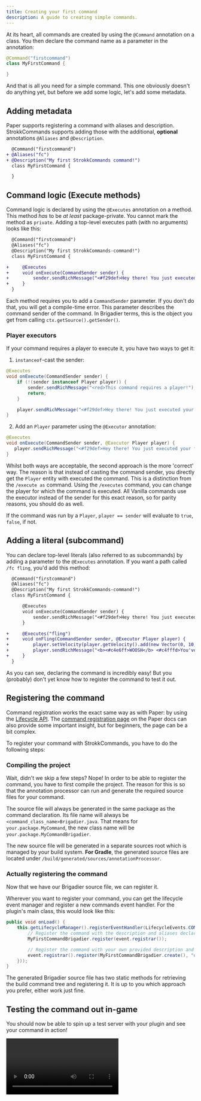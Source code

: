 ```yaml
---
title: Creating your first command
description: A guide to creating simple commands.
---
```






At its heart, all commands are created by using the `@Command` annotation on a class. You then declare the
command name as a parameter in the annotation:

```java
@Command("firstcommand")
class MyFirstCommand {

}
```

And that is all you need for a simple command. This one obviously doesn't do anything yet, but before we add some
logic, let's add some metadata.

## Adding metadata
Paper supports registering a command with aliases and description. StrokkCommands supports adding those with
the additional, **optional** annotations `@Aliases` and `@Description`.

```diff lang=java
  @Command("firstcommand")
+ @Aliases("fc")
+ @Description("My first StrokkCommands command!")
  class MyFirstCommand {

  }
```

## Command logic (Execute methods)
Command logic is declared by using the `@Executes` annotation on a method. This method *has* to be *at least*
package-private. You cannot mark the method as `private`. Adding a top-level executes path (with no arguments)
looks like this:
```diff lang=java
  @Command("firstcommand")
  @Aliases("fc")
  @Description("My first StrokkCommands-command!")
  class MyFirstCommand {

+     @Executes
+     void onExecute(CommandSender sender) {
+         sender.sendRichMessage("<#f29def>Hey there! You just executed your first command ^-^");
+     }
  }
```

Each method requires you to add a `CommandSender` parameter. If you don't do that, you will get a compile-time error.
This parameter describes the command sender of the command. In Brigadier terms, this is the object you get
from calling `ctx.getSource().getSender()`.

### Player executors
If your command requires a player to execute it, you have two ways to get it:
1. `instanceof`-cast the sender:

```java
@Executes
void onExecute(CommandSender sender) {
    if (!(sender instanceof Player player)) {
        sender.sendRichMessage("<red>This command requires a player!");
        return;
    }

    player.sendRichMessage("<#f29def>Hey there! You just executed your first command ^-^");
}
   ```
2. Add an `Player` parameter using the `@Executor` annotation:

```java
@Executes
void onExecute(CommandSender sender, @Executor Player player) {
   player.sendRichMessage("<#f29def>Hey there! You just executed your first command ^-^");
}
   ```

Whilst both ways are acceptable, the second approach is the more 'correct' way.
The reason is that instead of casting the command sender, you directly get the `Player` entity with executed the command.
This is a distinction from the `/execute as` command. Using the `/executes` command,
you can change the player for which the command is executed. All Vanilla commands use the executor
instead of the sender for this exact reason, so for parity reasons, you should do as well.

If the command was run by a `Player`, `player == sender` will evaluate to `true`, `false`, if not.

## Adding a literal (subcommand)
You can declare top-level literals (also referred to as subcommands) by adding a parameter to the `@Executes` annotation.
If you want a path called `/fc fling`, you'd add this method:

```diff lang=java
  @Command("firstcommand")
  @Aliases("fc")
  @Description("My first StrokkCommands-command!")
  class MyFirstCommand {

      @Executes
      void onExecute(CommandSender sender) {
          sender.sendRichMessage("<#f29def>Hey there! You just executed your first command ^-^");
      }

+     @Executes("fling")
+     void onFling(CommandSender sender, @Executor Player player) {
+         player.setVelocity(player.getVelocity().add(new Vector(0, 10, 0)));
+         player.sendRichMessage("<b><#c4e6ff>WOOSH</b> <#c4fffd>You've been flung!");
+     }
  }
```

As you can see, declaring the command is incredibly easy! But you (probably) don't yet know how to register the command
to test it out.

## Registering the command
Command registration works the exact same way as with Paper: by using the [Lifecycle API](<https://docs.papermc.io/paper/dev/lifecycle/>).
The [command registration page](<https://docs.papermc.io/paper/dev/command-api/basics/registration/>) on the Paper docs
can also provide some important insight, but for beginners, the page can be a bit complex.

To register your command with StrokkCommands, you have to do the following steps:

### Compiling the project
Wait, didn't we skip a few steps? Nope! In order to be able to register the command, you have to first compile the project.
The reason for this is so that the annotation processor can run and generate the required source files for your command.

The source file will always be generated in the same package as the command declaration. Its file name will always be
`<command_class_name>Brigadier.java`. That means for `your.package.MyCommand`, the new class name will be
`your.package.MyCommandBrigadier`.

The new source file will be generated in a separate sources root which is managed by your build system.
**For Gradle**, the generated source files are located under `/build/generated/sources/annotationProcessor`.

### Actually registering the command
Now that we have our Brigadier source file, we can register it.

Wherever you want to register your command, you can get the lifecycle event manager and register a
new commands event handler. For the plugin's main class, this would look like this:
```java title="YourPlugin.java"
public void onLoad() {
    this.getLifecycleManager().registerEventHandler(LifecycleEvents.COMMANDS.newHandler(event -> {
        // Register the command with the description and aliases declared as annotations:
        MyFirstCommandBrigadier.register(event.registrar());

        // Register the command with your own provided description and aliases:
        event.registrar().register(MyFirstCommandBrigadier.create(), "description", List.of(/* aliases */));
    }));
}
```

The generated Brigadier source file has two static methods for retrieving the build command tree and registering
it. It is up to you which approach you prefer, either work just fine.

## Testing the command out in-game
You should now be able to spin up a test server with your plugin and see your command in action!

<Video src={FirstCommandMp4}/>

